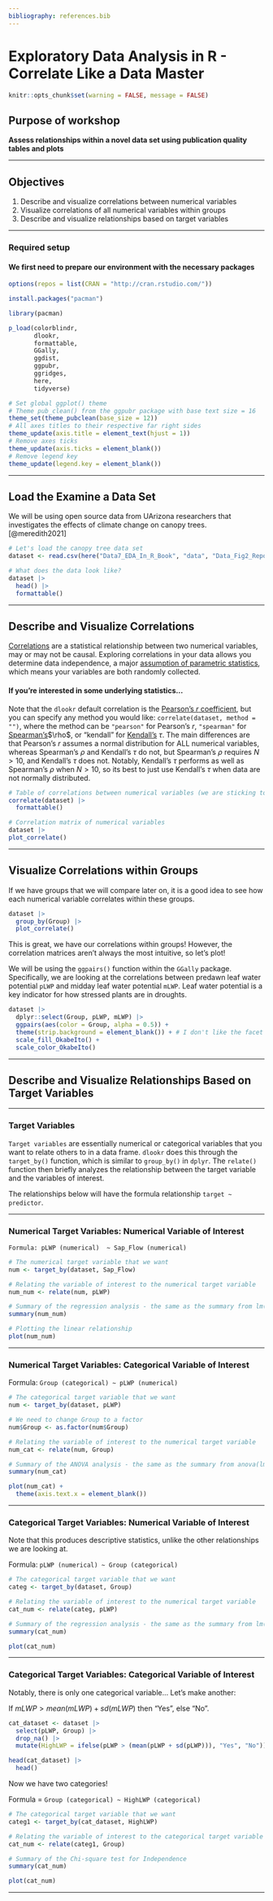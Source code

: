 ```yaml
---
bibliography: references.bib
---
```


# Exploratory Data Analysis in R - Correlate Like a Data Master

```r
knitr::opts_chunk$set(warning = FALSE, message = FALSE) 
```

## Purpose of workshop

**Assess relationships within a novel data set using publication quality tables and plots**

------------------------------------------------------------------------

## Objectives

1.  Describe and visualize correlations between numerical variables
2.  Visualize correlations of all numerical variables within groups
3.  Describe and visualize relationships based on target variables

------------------------------------------------------------------------

### Required setup

#### We first need to prepare our environment with the necessary packages

```r
options(repos = list(CRAN = "http://cran.rstudio.com/"))

install.packages("pacman")

library(pacman)

p_load(colorblindr,
       dlookr,
       formattable,
       GGally,
       ggdist,
       ggpubr,
       ggridges,
       here,
       tidyverse)

# Set global ggplot() theme
# Theme pub_clean() from the ggpubr package with base text size = 16
theme_set(theme_pubclean(base_size = 12)) 
# All axes titles to their respective far right sides
theme_update(axis.title = element_text(hjust = 1))
# Remove axes ticks
theme_update(axis.ticks = element_blank()) 
# Remove legend key
theme_update(legend.key = element_blank())
```

------------------------------------------------------------------------

## Load the Examine a Data Set

We will be using open source data from UArizona researchers that investigates the effects of climate change on canopy trees. [@meredith2021]

```r
# Let's load the canopy tree data set
dataset <- read.csv(here("Data7_EDA_In_R_Book", "data", "Data_Fig2_Repo.csv"))

# What does the data look like?
dataset |>
  head() |>
  formattable()
```

------------------------------------------------------------------------

## Describe and Visualize Correlations

[Correlations](https://en.wikipedia.org/wiki/Correlation) are a statistical relationship between two numerical variables, may or may not be causal. Exploring correlations in your data allows you determine data independence, a major [assumption of parametric statistics](https://www.statology.org/parametric-tests-assumptions/), which means your variables are both randomly collected.

#### If you're interested in some underlying statistics...

Note that the `dlookr` default correlation is the [Pearson's $r$ coefficient](https://en.wikipedia.org/wiki/Pearson_correlation_coefficienthttps://en.wikipedia.org/wiki/Pearson_correlation_coefficient), but you can specify any method you would like: `correlate(dataset, method = "")`, where the method can be `"pearson"` for Pearson's $r$, `"spearman"` for [Spearman's](https://en.wikipedia.org/wiki/Spearman%27s_rank_correlation_coefficient)\$\\rho\$, or "kendall" for [Kendall's](https://en.wikipedia.org/wiki/Kendall_rank_correlation_coefficient) $\tau$. The main differences are that Pearson's $r$ assumes a normal distribution for ALL numerical variables, whereas Spearman's $\rho$ and Kendall's $\tau$ do not, but Spearman's $\rho$ requires $N > 10$, and Kendall's $\tau$ does not. Notably, Kendall's $\tau$ performs as well as Spearman's $\rho$ when $N > 10$, so its best to just use Kendall's $\tau$ when data are not normally distributed.

```r
# Table of correlations between numerical variables (we are sticking to the default Pearson's r coefficient)
correlate(dataset) |>
  formattable()
```

```r
# Correlation matrix of numerical variables
dataset |>
plot_correlate()
```

------------------------------------------------------------------------

## Visualize Correlations within Groups

If we have groups that we will compare later on, it is a good idea to see how each numerical variable correlates within these groups.

```r
dataset |>
  group_by(Group) |>
  plot_correlate()
```

This is great, we have our correlations within groups! However, the correlation matrices aren't always the most intuitive, so let's plot!

We will be using the `ggpairs()` function within the `GGally` package. Specifically, we are looking at the correlations between predawn leaf water potential `pLWP` and midday leaf water potential `mLWP`. Leaf water potential is a key indicator for how stressed plants are in droughts.

```r
dataset |> 
  dplyr::select(Group, pLWP, mLWP) |>
  ggpairs(aes(color = Group, alpha = 0.5)) +
  theme(strip.background = element_blank()) + # I don't like the facet strips
  scale_fill_OkabeIto() +
  scale_color_OkabeIto()
```

------------------------------------------------------------------------

## Describe and Visualize Relationships Based on Target Variables

------------------------------------------------------------------------

### Target Variables

`Target variables` are essentially numerical or categorical variables that you want to relate others to in a data frame. `dlookr` does this through the `target_by()` function, which is similar to `group_by()` in `dplyr`. The `relate()` function then briefly analyzes the relationship between the target variable and the variables of interest.

The relationships below will have the formula relationship `target ~ predictor`.

------------------------------------------------------------------------

### Numerical Target Variables: Numerical Variable of Interest

`Formula: pLWP (numerical)  ~ Sap_Flow (numerical)`

```r
# The numerical target variable that we want
num <- target_by(dataset, Sap_Flow)

# Relating the variable of interest to the numerical target variable
num_num <- relate(num, pLWP)

# Summary of the regression analysis - the same as the summary from lm(Formula)
summary(num_num)
```

```r
# Plotting the linear relationship
plot(num_num)
```

------------------------------------------------------------------------

### Numerical Target Variables: Categorical Variable of Interest

Formula: `Group (categorical) ~ pLWP (numerical)`

```r
# The categorical target variable that we want
num <- target_by(dataset, pLWP) 

# We need to change Group to a factor
num$Group <- as.factor(num$Group)

# Relating the variable of interest to the numerical target variable
num_cat <- relate(num, Group)

# Summary of the ANOVA analysis - the same as the summary from anova(lm(Formula))
summary(num_cat)
```

```r
plot(num_cat) + 
  theme(axis.text.x = element_blank())
```

------------------------------------------------------------------------

### Categorical Target Variables: Numerical Variable of Interest

Note that this produces descriptive statistics, unlike the other relationships we are looking at.

Formula: `pLWP (numerical) ~ Group (categorical)`

```r
# The categorical target variable that we want
categ <- target_by(dataset, Group)

# Relating the variable of interest to the numerical target variable
cat_num <- relate(categ, pLWP)

# Summary of the regression analysis - the same as the summary from lm()
summary(cat_num)
```

```r
plot(cat_num) 
```

------------------------------------------------------------------------

### Categorical Target Variables: Categorical Variable of Interest

Notably, there is only one categorical variable... Let's make another:

If $mLWP > mean(mLWP) + sd(mLWP)$ then "Yes", else "No".

```r
cat_dataset <- dataset |>
  select(pLWP, Group) |>
  drop_na() |>
  mutate(HighLWP = ifelse(pLWP > (mean(pLWP + sd(pLWP))), "Yes", "No"))

head(cat_dataset) |>
  head()
```

Now we have two categories!

Formula = `Group (categorical) ~ HighLWP (categorical)`

```r
# The categorical target variable that we want
categ1 <- target_by(cat_dataset, HighLWP)

# Relating the variable of interest to the categorical target variable
cat_num <- relate(categ1, Group)

# Summary of the Chi-square test for Independence
summary(cat_num)
```

```r
plot(cat_num)
```

------------------------------------------------------------------------
